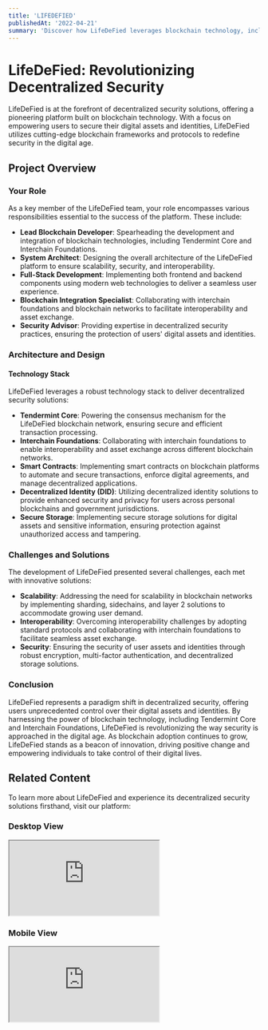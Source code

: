 ```yaml
---
title: 'LIFEDEFIED'
publishedAt: '2022-04-21'
summary: 'Discover how LifeDeFied leverages blockchain technology, including Tendermint Core and Interchain Foundations, to provide decentralized security solutions.'
---
```


# LifeDeFied: Revolutionizing Decentralized Security

LifeDeFied is at the forefront of decentralized security solutions, offering a pioneering platform built on blockchain technology. With a focus on empowering users to secure their digital assets and identities, LifeDeFied utilizes cutting-edge blockchain frameworks and protocols to redefine security in the digital age.

## Project Overview

### Your Role

As a key member of the LifeDeFied team, your role encompasses various responsibilities essential to the success of the platform. These include:

- **Lead Blockchain Developer**: Spearheading the development and integration of blockchain technologies, including Tendermint Core and Interchain Foundations.
- **System Architect**: Designing the overall architecture of the LifeDeFied platform to ensure scalability, security, and interoperability.
- **Full-Stack Development**: Implementing both frontend and backend components using modern web technologies to deliver a seamless user experience.
- **Blockchain Integration Specialist**: Collaborating with interchain foundations and blockchain networks to facilitate interoperability and asset exchange.
- **Security Advisor**: Providing expertise in decentralized security practices, ensuring the protection of users' digital assets and identities.

### Architecture and Design

#### Technology Stack

LifeDeFied leverages a robust technology stack to deliver decentralized security solutions:

- **Tendermint Core**: Powering the consensus mechanism for the LifeDeFied blockchain network, ensuring secure and efficient transaction processing.
- **Interchain Foundations**: Collaborating with interchain foundations to enable interoperability and asset exchange across different blockchain networks.
- **Smart Contracts**: Implementing smart contracts on blockchain platforms to automate and secure transactions, enforce digital agreements, and manage decentralized applications.
- **Decentralized Identity (DID)**: Utilizing decentralized identity solutions to provide enhanced security and privacy for users across personal blockchains and government jurisdictions.
- **Secure Storage**: Implementing secure storage solutions for digital assets and sensitive information, ensuring protection against unauthorized access and tampering.

### Challenges and Solutions

The development of LifeDeFied presented several challenges, each met with innovative solutions:

- **Scalability**: Addressing the need for scalability in blockchain networks by implementing sharding, sidechains, and layer 2 solutions to accommodate growing user demand.
- **Interoperability**: Overcoming interoperability challenges by adopting standard protocols and collaborating with interchain foundations to facilitate seamless asset exchange.
- **Security**: Ensuring the security of user assets and identities through robust encryption, multi-factor authentication, and decentralized storage solutions.

### Conclusion

LifeDeFied represents a paradigm shift in decentralized security, offering users unprecedented control over their digital assets and identities. By harnessing the power of blockchain technology, including Tendermint Core and Interchain Foundations, LifeDeFied is revolutionizing the way security is approached in the digital age. As blockchain adoption continues to grow, LifeDeFied stands as a beacon of innovation, driving positive change and empowering individuals to take control of their digital lives.

## Related Content

To learn more about LifeDeFied and experience its decentralized security solutions firsthand, visit our platform:

### Desktop View

<div className="iframe-container desktop">
<iframe
  src="https://lifedefied.com"
  title="LifeDeFied Desktop View"
  allowFullScreen
></iframe>
</div>

### Mobile View

<div className="iframe-container mobile">
  <iframe
    src="https://lifedefied.com"
    title="LifeDeFied Mobile View"
    allowFullScreen
  ></iframe>
</div>
